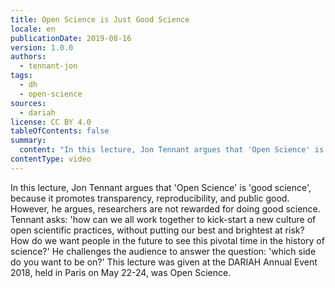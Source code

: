 ```yaml
---
title: Open Science is Just Good Science
locale: en
publicationDate: 2019-08-16
version: 1.0.0
authors:
  - tennant-jon
tags:
  - dh
  - open-science
sources:
  - dariah
license: CC BY 4.0
tableOfContents: false
summary:
  content: "In this lecture, Jon Tennant argues that 'Open Science' is 'good science', because it promotes transparency, reproducibility, and public good. However, he argues, researchers are not rewarded for doing good science. Tennant asks: 'how can we all work together to kick-start a new culture of open scientific practices, without putting our best and brightest at risk? How do we want people in the future to see this pivotal time in the history of science?' He challenges the audience to answer the question: 'which side do you want to be on?'"
contentType: video
---
```

In this lecture, Jon Tennant argues that 'Open Science' is 'good science', because it promotes transparency, reproducibility, and public good. However, he argues, researchers are not rewarded for doing good science. Tennant asks: 'how can we all work together to kick-start a new culture of open scientific practices, without putting our best and brightest at risk? How do we want people in the future to see this pivotal time in the history of science?' He challenges the audience to answer the question: 'which side do you want to be on?' This lecture was given at the DARIAH Annual Event 2018, held in Paris on May 22-24, was Open Science.

<VideoCard title="Open Science is Just Good Science" id="UEEcwRUgQu8" image="images/jon-tennant.png" provider="youtube" />
